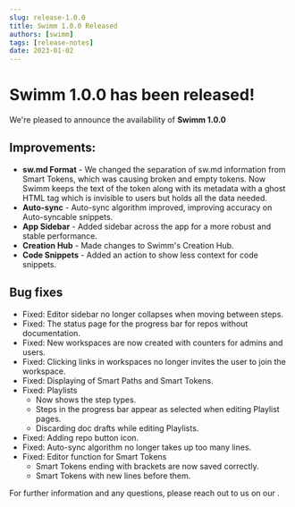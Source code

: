 ```yaml
---
slug: release-1.0.0
title: Swimm 1.0.0 Released
authors: [swimm] 
tags: [release-notes]
date: 2023-01-02
---
```


# Swimm 1.0.0 has been released!

We're pleased to announce the availability of **Swimm 1.0.0**<SwimmMoji text="release"/>

<SwimmReleaseBlogPost version="1.0.0" />

<SwimmReleaseVideo version="1.0.0" />

## Improvements:
- **sw.md Format** - We changed the separation of sw.md information from Smart Tokens, which was causing broken and empty tokens. Now Swimm keeps the text of the token along with its metadata with a ghost HTML tag which is invisible to users but holds all the data needed.
- **Auto-sync** - Auto-sync algorithm improved, improving accuracy on Auto-syncable snippets. 
- **App Sidebar** - Added sidebar across the app for a more robust and stable performance.
- **Creation Hub** - Made changes to Swimm's Creation Hub.
- **Code Snippets** - Added an action to show less context for code snippets. 

## Bug fixes
- Fixed: Editor sidebar no longer collapses when moving between steps.
- Fixed: The status page for the progress bar for repos without documentation.
- Fixed: New workspaces are now created with counters for admins and users.
- Fixed: Clicking links in workspaces no longer invites the user to join the workspace.
- Fixed: Displaying of Smart Paths and Smart Tokens.
- Fixed: Playlists
    - Now shows the step types. 
    - Steps in the progress bar appear as selected when editing Playlist pages.
    - Discarding doc drafts while editing Playlists.
- Fixed: Adding repo button icon.
- Fixed: Auto-sync algorithm no longer takes up too many lines.
- Fixed: Editor function for Smart Tokens
    - Smart Tokens ending with brackets are now saved correctly.
    - Smart Tokens with new lines before them.

For further information and any questions, please reach out to us on our <SwimmLink target="slack" />.

<SwimmReleaseTweet version="1.0.0" />

